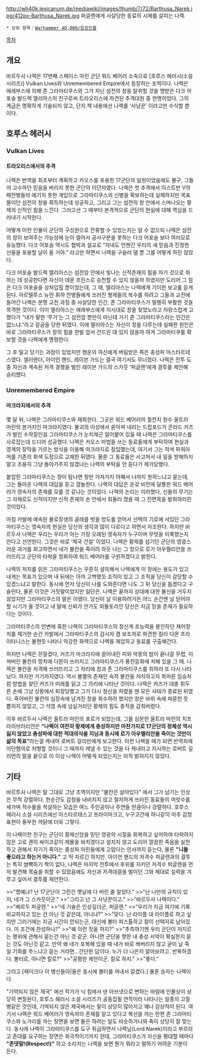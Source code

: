 '''{{{+1 Barthusa Narek}}}'''

http://wh40k.lexicanum.de/mediawiki/images/thumb/7/72/Barthusa_Narek.jpg/412px-Barthusa_Narek.jpg
퍼글렌에게 사살당한 동료의 시체를 살피는 나렉.

 * 상위 항목：[[Warhammer 40,000/등장인물]]

[[목차]]

== 개요 ==
바르두사 나렉은 17번째 스페이스 마린 군단 워드 베어러 소속으로 [호루스 헤러시(소설 시리즈)] Vulkan Lives와 Unremembered Empire에서 등장하는 조역이다. 나렉은 에레부스에 의해 존 그라마티쿠스와 그가 지닌 섬전의 창을 탈취할 것을 명받은 다크 어포슬 발드렉 엘리아스의 친구로써 트라오리스에 파견된 추격대원 중 한명이었다. 그의 계급은 명확하게 기술되지 않고, 단지 책 내용에선 나렉를 ‘사냥꾼’ 이라고만 수식할 뿐이다.
== 호루스 헤러시 ==
=== Vulkan Lives ===
==== 트라오리스에서의 추격 ====
나렉은 반역을 최초부터 계획하고 카오스를 포용한 17군단의 일원이었음에도 불구, 그들이 고수하던 믿음을 버리지 못한 군단의 이단자였다. 나렉은 첫 추격에서 이스트반 V의 패잔병들의 예기치 못한 개입으로 그라마티쿠스의 신병을 확보하는데 실패하지만 목표물이던 섬전의 창을 획득하는데 성공하고, 그리고 그는 섬전의 창 안에서 스며나오는 황제의 신적인 힘을 느낀다. 그러고선 그 때부터 본격적으로 군단의 현실에 대해 역심을 드러내기 시작한다. 

어떻게 이런 인물이 군단의 구성원으로 잔류할 수 있었는지는 알 수 없으되 나렉은 섬전의 창이 보여주는 가능성에 눈이 멀어서 공사구분을 못하는 다크 어포슬 보다 여러모로 유능했다. 다크 어포슬 역시도 협박과 설교로 “자네도 언젠간 우리의 새 믿음과 진정한 신들을 포용할 날이 올 거야.” 라고만 하면서 나렉을 구슬러 댈 뿐 그를 어떻게 하진 않았다.

다크 어포슬 발드렉 엘리아스는 섬전암 안에서 빛나는 신적존재의 힘을 자기 것으로 취하는 데 성공한다면 자신이 데몬 프린스로 승천할 수 있지 않을까 하였지만 도리어 그 힘은 다크 어포슬을 상처입힐 뿐이었는데, 그 때, 엘리아스는 나렉에게 기이한 보고를 듣게 된다. 아르텔루스 뉴먼 휘하 잔병들에게 쓰러진 형제들의 복수를 하려고 그들과 교전에 들어간 나렉은 분명 교전 과정 중 사살당한 인간, 존 그라마티쿠스가 멀쩡히 부활한 것을 목격한 것이다.  이미 엘리아스는 에레부스에게 지시대로 창을 찾았노라고 자랑스럽게 고했다가 “내가 말한 ‘무기’는 그 섬전암 뿐만이 아닌데 거기 존 그라마티쿠스라는 인간은 없느냐.”라고 갈굼을 당한 뒤였다. 이에 엘리아스는 자신이 창을 다루는데 실패한 원인은 바로 그라마티쿠스가 창의 힘을 한발 앞서 건드린 데 있지 않을까 여겨 그라마티쿠를 확보할 것을 나렉에게 명령한다.  

그 후 밀고 당기는 과정이 있었지만 행운의 여신에게 버림받은 쪽은 충성파 아스타르테스였다. 샐러맨더, 아이언 핸드, 레이븐 가드는 결국 여기서도 무너졌다. 나렉은 전투 도중 자신과 계속된 저격 경쟁을 벌인 레이븐 가드의 스카웃 ‘퍼글렌’에게 결투를 제안해 승리했다.
=== Unremembered Empire ===
==== 마크라지에서의 추격 ====
몇 달 뒤, 나렉은 그라마티쿠스와 재회한다. 그곳은 워드 베어러의 철천지 원수 울트라 마린의 본거지인 마크라지였다. 불괴의 이성에서 쏟아져 내리는 드랍포드가 콘라드 커즈가 벌인 수작질인걸 그라마티쿠스가 눈치채곤 얼어붙어 있을 때 나렉은 그라마티쿠스를 사로잡는데 드디어 성공했다. 나렉은 카오스 마법을 쓰는 동료들에게 부탁하여 현실과 영계의 장막을 가르는 방식을 이용해 마크라지로 잠입했는데, 여기서 그는 적색 파워아머를 기존의 회색 도장으로 교체한 뒤였다. 물론 그 동료들은 사고쳐서 내 일을 방해하지 말고 조용히 그냥 돌아가주지 않겠냐는 나렉의 부탁을 안 듣다가 제거당했다.

붙잡힌 그라마티쿠스는 창이 탐나면 창만 가져가지 어째서 나까지 원하느냐고 묻는데, 그는 돌아온 나렉의 대답을 듣고 깜놀한다. 나렉의 대답은 온갖 비전에 달통한 워드 베어러가 영속자의 존재를 모를 것 같냐는 것이었다. 나렉의 논리는 이러했다, 신들의 무기는 그 자체로도 신적이지만 신적 존재의 손 안에서 휘둘러 졌을 때 그 진면목을 발휘하리란 것이었다. 

마침 카발에 예속된 불로장생의 굴레를 벗을 방도를 얻어서 선택의 기로에 서있던 그라마티쿠스는 영속자의 현실은 당신의 생각과 많이 다르다고 하면서 자조한다. 하지만 바르두사 나렉은 우리는 우리가 아는 가장 오래된 영속자가 누구이며 무엇을 이룩했는지 안다고 선언한다. 그것은 바로 ‘제국 건설‘ 이었다. 나렉은 황제를 섬기던 군단의 영광스러운 과거를 회고하면서 네가 불칸을 죽이려 하듯 나는 그 창으로 로가 아우렐리안을 쓰러뜨리고 군단의 타락을 정화하여 워드 베어러를 구원하겠다고 밝힌다.

나렉의 처지를 읽은 그라마티쿠스는 꾸준히 설득해서 나렉에게 이 창에는 용도가 있고 내게는 목표가 있으며 내 뒤에는 아까 고백했듯 조직이 있고 그 조직을 당신이 감당할 수 있겠느냐고 말한다. 동시에 먼저 당신이 나를 도와준다면 나도 그 뒤 당신을 돕겠다고 구슬린다, 물론 이것은 거짓말이었지만 일단은. 나렉은 끝까지 상대에 대한 불신을 거두지 않았지만 그라마티쿠스의 말은 이랬다. 당신이 날 이용하려거든 어느 순간엔 날 믿어야 할 시기가 올 것이고 내 말에 신뢰가 안가도 외돌토리인 당신은 지금 믿을 존재가 필요하다는 것이다. 

그라마티쿠스의 언변에 혹한 나렉이 그라마티쿠스의 정신계 초능력을 봉인하던 제어장치를 제거한 순간 카발에서 그라마티쿠스의 감시자 겸 보조자로 파견한 킬러 다몬 프라이타니스는 불현듯 나타나 막강한 화력으로 나렉을 제압하고 동료를 구출해간다. 

하지만 나렉은 끈질겼다, 커즈가 마크라지에 끌어내린 피와 악몽의 밤이 끝나갈 무렵, 미쳐버린 불칸의 망치에 다몬이 쓰러지고 그라마티쿠스가 풍전등화에 처해 있을 그 때. 나렉은 불칸을 저격해 쓰러뜨리고 그 자리에 창과 존 그라마티쿠스를 취하러 또 다시 나타났다. 하지만 거기까지였다. 역시 불멸의 존재인 숙적 불칸을 처치하고자 목마른 짐승처럼 방법을 찾던 커즈가 미래를 읽고 그 자리에 나타난 것이다. 나렉은 커즈가 대충 휘두른 손에 그냥 상황에서 퇴장당했고 그가 다시 정신을 차렸을 땐 모든 사태가 종료된 뒤였다. 죽어버린 불칸의 심장속에 남겨진 창을 회수하려 했지만 창은 바위 속에 파묻힌 듯 뽑히지 않았고, 그 석영 속에 넘실거리던 황제의 힘도 종적을 감춰버렸다.

이후 바르두사 나렉은 울트라 마린의 포로가 되었는데, 그를 심문한 울트라 마린의 치프 라이브러리안은 '''“나렉이 여전히 황제에게 충성하지만 마찬가지로 17군단의 정체성 역시 잃지 않았고 충성파에 대한 적대의식을 지님과 동시에 로가 아우렐리안을 죽이는 것만이 삶의 목표”'''라는걸 캐내어 로버트 길리만에게 보고한다. 이런 나렉을 때가 되면 반역죄에 이단혐의로 처형할 것이니 그 때까지 캐낼 수 있는 것을 다 캐내라고 지시하는 로버트 길리먼의 말을 끝으로 이 이상 나렉이 어떻게 되었는지는 아직 밝혀지지 않았다. 

== 기타 ==
바르투사 나렉은 말 그대로 그냥 조역이지만 "불칸은 살아있다" 에서 그가 남기는 인상은 무척 강렬하다. 한순간도 감정을 내비치지 않고 철저하게 쓰러진 동료들의 머릿수를 세가며 적수들을 척살하는 모습은 여느 주인공이나 주연들 만큼이나 강렬하다. 호루스 헤러시 소설 시리즈에선 아스타르테스고 프라이마크고, 누구고간에 하나같이 아주 감정표현이 풍부한 까닭에 더욱 그렇다. 

이 나렉이란 친구는 군단이 황제신앙을 믿던 영광의 시절을 회복하고 싶어하여 타락하지 않은 고로 괜히 싸이코같이 제물을 바치겠다고 설치지 않고 도리어 깔끔한 죽음을 실천하고 권해서 자기가 죽이는 충성파 마린들에게 고맙다는 인사까지 듣는다, 물론 '''"니들 좋으라고 하는거 아니다."''' 고 딱 자르긴 하지만. 아이언 핸드의 저격수 퍼글렌과의 결투는 특히 쌈빡하기 짝이 없다, 나렉은 마지막 전투에서 후위를 지키던 저격수 퍼글렌을 먼저 발견해 목숨을 취할 수 있었음에도 자신과 저격대결을 벌이던 그와 제대로 실력을 겨루고 싶어서 결투를 제안한다.

>>"명예냐? 난 17군단이 그런건 옛날에 다 버린 줄 알았다."
>>"난 나만의 규칙이 있지, 네가 그 스카웃이군."
>>"그리고 넌 그 사냥꾼이고."
>>"바르두사 나렉이다."
>>"베르두 퍼글렌."
>>"네 기술은 인상깊더군, 퍼글렌."
>>"우리가 지금 여기에 기록 비교하자고 있는 건 아닌 것 같은데, 아니냐?"
>>"맞다. 난 라이플 대 라이플로 하고 싶지만 그러기에는 지금 시간이 안되는군, 대신에 볼터 피스톨하고 칼이 선택지로 남아있다. 이 조건에 찬성하나?"
>>"왜 이런 짓을 하지?"
>>"추측하기엔 우리 군단이 저지르는 행위에 관해서 묻는건 아닌 것 같군. 아니면 군단을 향한 내 충성 서약이 확실한지 묻는 것도 아닌것 같고. 만약 왜 네가 포복해 있을 때 내가 바로 쏴버리지 않고 굳이 날 죽일 기회를 주느냐고 묻는 거라면...간단한 답이다. 누가 더 나은지 알아보려고. 반복하겠다. 볼터로, 아니면 칼로?"
>>"공평한 제안이군. 칼로 하지."
>>"좋다."

그리고 [페이크다 이 병신들아|둘은 동시에 볼터를 꺼내서 갈겼다.] 물론 승자는 나렉이다.

"기억되지 않은 제국" 에선 작가가 닉 킴에서 댄 아브넷으로 변하는 바람에 인물상이 상당히 변질된다, 호루스 헤러시 소설 시리즈가 공동집필 연작이라 나타나는 일종의 고질병같은 것인데, 기억되지 않은 제국에서는 말이 상당히 많아지고 꽤나 감상적이 된다. 여기서 나렉은 워드 베어러가 영속자의 존재를 알고 있다고 복선을 까는 한편 존 그라마티쿠스와 노가리를 까는 장면을 보면 둘은 하려는 일도 비슷하거니와 죽이 상당히 잘 맞는다. 동시에 나렉이 그라마티쿠스를 도구 취급하면서 나렉님(Lord Narek)이라고 부르라고 존대를 요구하는 장면은 희극적이기까지 한데, 그라마티쿠스가 자신을 평대할 때마다 '''"존댓말!(Respect!)"''' 하고 소리치는 나렉을 보면 뭔가 뭐라고 말하기 어려운 기분이 든다.
